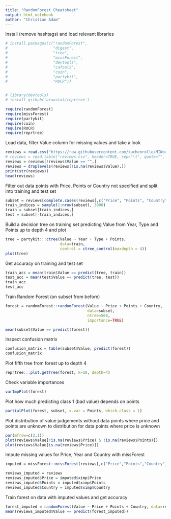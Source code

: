---
title: "RandomForest Cheatsheet"
output: html_notebook
author: "Christian Adam"
---

Install (remove hashtags) and load relevant libraries

```{r, message=FALSE}
# install.packages(c("randomForest",
#                    "digest",
#                    "tree",
#                    "missForest",
#                    "devtools",
#                    "caTools",
#                    "coin",
#                    "partykit",
#                    "ROCR"))


# library(devtools)
# install_github('araastat/reprtree')

require(randomForest)
require(missForest)
require(partykit)
require(coin)
require(ROCR)
require(reprtree)
```


Load data, filter Value column for missing values and take a look

```{r}
reviews = read.csv("https://raw.githubusercontent.com/kuchenrolle/MIWorkshop/master/reviews.csv", sep="\t", quote="", comment.char="")
# reviews = read.table("reviews.csv", header=TRUE, sep="\t", quote="", comment.char = "")
reviews = reviews[!reviews$Value == "",]
reviews = droplevels(reviews[!is.na(reviews$Value),])
print(str(reviews))
head(reviews)
```


Filter out data points with Price, Points or Country not specified and split into training and test set

```{r, message=FALSE}
subset = reviews[complete.cases(reviews[,c("Price", "Points", "Country")]),]
train_indices = sample(1:nrow(subset), 3000)
train = subset[train_indices,]
test = subset[-train_indices,]
```


Build a decision tree on training set predicting Value from Year, Type and Points up to depth 4 and plot

```{r}
tree = partykit:::ctree(Value ~ Year + Type + Points,
                        data=train,
                        control = ctree_control(maxdepth = 4))
plot(tree)
```


Get accuracy on training and test set

```{r}
train_acc = mean(train$Value == predict(tree, train))
test_acc = mean(test$Value == predict(tree, test))
train_acc
test_acc
```


Train Random Forest (on subset from before)

```{r, message=FALSE}
forest = randomForest::randomForest(Value ~ Price + Points + Country,
                                    data=subset,
                                    ntree=500,
                                    importance=TRUE)

mean(subset$Value == predict(forest))
```


Inspect confusion matrix

```{r}
confusion_matrix = table(subset$Value, predict(forest))
confusion_matrix
```


Plot fifth tree from forest up to depth 4

```{r}
reprtree:::plot.getTree(forest, k=10, depth=4)
```


Check variable importances

```{r}
varImpPlot(forest)
```


Plot how much predicting class 1 (bad value) depends on points

```{r}
partialPlot(forest, subset, x.var = Points, which.class = 1)
```


Plot distribution of value judgements without data points where price and points are unknown to distribution for data points where price is unknown

```{r}
par(mfrow=c(2,1))
plot(reviews$Value[!is.na(reviews$Price) & !is.na(reviews$Points)])
plot(reviews$Value[is.na(reviews$Price)])
```


Impute missing values for Price, Year and Country with missForest

```{r}
imputed = missForest::missForest(reviews[,c("Price","Points","Country")])

reviews_imputed = reviews
reviews_imputed$Price = imputed$ximp$Price
reviews_imputed$Points = imputed$ximp$Points
reviews_imputed$Country = imputed$ximp$Country
```


Train forest on data with imputed values and get accuracy

```{r}
forest_imputed = randomForest(Value ~ Price + Points + Country, data=reviews_imputed, ntree=500)
mean(reviews_imputed$Value == predict(forest_imputed))
```
